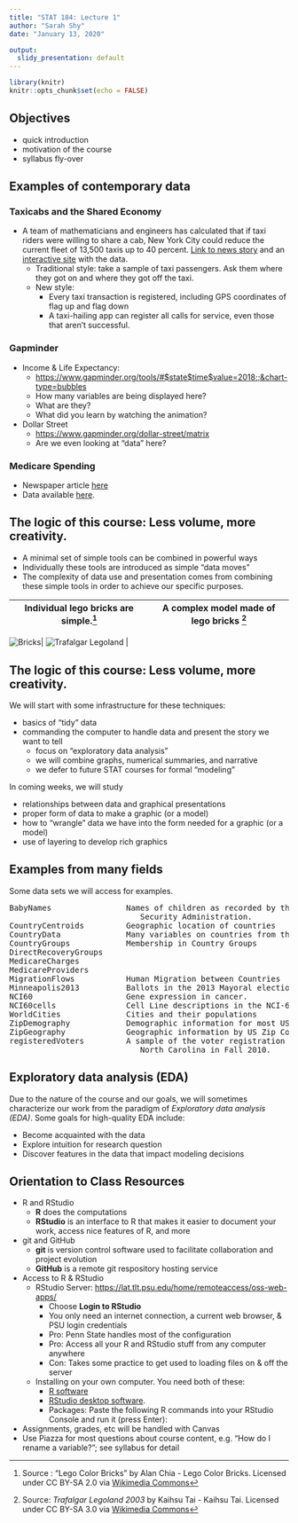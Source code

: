 ```yaml
---
title: "STAT 184: Lecture 1"
author: "Sarah Shy"
date: "January 13, 2020"

output:
  slidy_presentation: default
---
```


```r
library(knitr)
knitr::opts_chunk$set(echo = FALSE)
```

## Objectives 

- quick introduction
- motivation of the course
- syllabus fly-over



## Examples of contemporary data

### Taxicabs and the Shared Economy

- A team of mathematicians and engineers has calculated that if taxi riders were willing to share a cab, New York City could reduce the current fleet of 13,500 taxis up to 40 percent. [Link to news story](http://www.nytimes.com/2014/09/02/science/sharing-taxis-nyc-mathematics.html) and an [interactive site](http://www.hubcab.org/) with the data.
    - Traditional style: take a sample of taxi passengers.  Ask them where they got on and where they got off the taxi.
    - New style: 
        - Every taxi transaction is registered, including GPS coordinates of flag up and flag down
        - A taxi-hailing app can register all calls for service, even those that aren't successful.


### Gapminder

- Income & Life Expectancy:  
    - <https://www.gapminder.org/tools/#$state$time$value=2018;;&chart-type=bubbles>  
    - How many variables are being displayed here?
    - What are they?
    - What did you learn by watching the animation?
- Dollar Street 
    - <https://www.gapminder.org/dollar-street/matrix>
    - Are we even looking at "data" here?


### Medicare Spending

- Newspaper article [here](http://www.nytimes.com/2013/05/08/business/hospital-billing-varies-wildly-us-data-shows.html)
- Data available [here](http://www.cms.gov/Research-Statistics-Data-and-Systems/Statistics-Trends-and-Reports/Medicare-Provider-Charge-Data/index.html).


## The logic of this course: Less volume, more creativity.

- A minimal set of simple tools can be combined in powerful ways
- Individually these tools are introduced as simple "data moves" 
- The complexity of data use and presentation comes from combining these simple tools in order to achieve our specific purposes.

Individual lego bricks are simple.^[Source : "Lego Color Bricks" by Alan Chia - Lego Color Bricks. Licensed under CC BY-SA 2.0 via [Wikimedia Commons](https://commons.wikimedia.org/wiki/File:Lego_Color_Bricks.jpg#mediaviewer/File:Lego_Color_Bricks.jpg)]  | A complex model made of lego bricks ^[Source: *Trafalgar Legoland 2003* by Kaihsu Tai - Kaihsu Tai. Licensed under CC BY-SA 3.0 via [Wikimedia Commons](http://commons.wikimedia.org/wiki/File:Trafalgar_Legoland_2003.jpg#mediaviewer/File:Trafalgar_Legoland_2003.jpg)]|
----------------------------- | -----------------------------  |

![Bricks](Images/Lego_Color_Bricks.jpg)| ![Trafalgar Legoland](Images/Trafalgar_Legoland_2003.jpg) |



## The logic of this course: Less volume, more creativity.

We will start with some infrastructure for these techniques:

- basics of "tidy" data
- commanding the computer to handle data and present the story we want to tell
    - focus on "exploratory data analysis"
    - we will combine graphs, numerical summaries, and narrative
    - we defer to future STAT courses for formal "modeling"

In coming weeks, we will study

- relationships between data and graphical presentations
- proper form of data to make a graphic (or a model) 
- how to "wrangle" data we have into the form needed for a graphic (or a model)
- use of layering to develop rich graphics 



## Examples from many fields

Some data sets we will access for examples.

<pre>
BabyNames                Names of children as recorded by the US Social
                            Security Administration.
CountryCentroids         Geographic location of countries
CountryData              Many variables on countries from the 2014 CIA factbook.
CountryGroups            Membership in Country Groups
DirectRecoveryGroups     
MedicareCharges          
MedicareProviders        
MigrationFlows           Human Migration between Countries
Minneapolis2013          Ballots in the 2013 Mayoral election in Minneapolis
NCI60                    Gene expression in cancer.
NCI60cells               Cell Line descriptions in the NCI-60 dataset
WorldCities              Cities and their populations
ZipDemography            Demographic information for most US ZIP Codes (Postal Codes)
ZipGeography             Geographic information by US Zip Codes (Postal Codes)
registeredVoters         A sample of the voter registration list for Wake County, 
                            North Carolina in Fall 2010.
</pre>



## Exploratory data analysis (EDA)

Due to the nature of the course and our goals, we will sometimes characterize our work from the paradigm of *Exploratory data analysis (EDA)*.  Some goals for high-quality EDA include:

- Become acquainted with the data 
- Explore intuition for research question 
- Discover features in the data that impact modeling decisions 



## Orientation to Class Resources

- R and RStudio 
    - **R** does the computations
    - **RStudio** is an interface to R that makes it easier to document your work, access nice features of R, and more

- git and GitHub
    - **git** is version control software used to facilitate collaboration and project evolution
    - **GitHub** is a remote git respository hosting service

- Access to R & RStudio
    - RStudio Server: [https://lat.tlt.psu.edu/home/remoteaccess/oss-web-apps/](https://lat.tlt.psu.edu/home/remoteaccess/oss-web-apps/)
        - Choose **Login to RStudio**
        - You only need an internet connection, a current web browser, & PSU login credentials
        - Pro: Penn State handles most of the configuration
        - Pro: Access all your R and RStudio stuff from any computer anywhere
        - Con: Takes some practice to get used to loading files on & off the server
    - Installing on your own computer.  You need both of these:
        - [R software](http://cran.rstudio.com/)
        - [RStudio desktop software](http://www.rstudio.com/products/rstudio/download/preview/).
        - Packages: Paste the following R commands into your RStudio Console and run it (press Enter):

- Assignments, grades, etc will be handled with Canvas  
- Use Piazza for most questions about course content, e.g. "How do I rename a variable?"; see syllabus for detail




